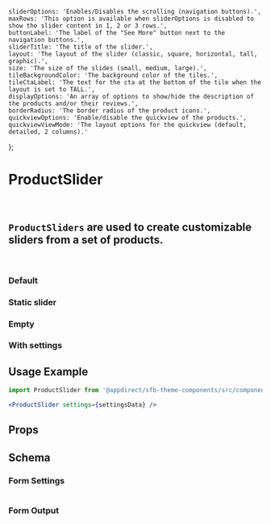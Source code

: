 
    sliderOptions: 'Enables/Disables the scrolling (navigation buttons).',
    maxRows: 'This option is available when sliderOptions is disabled to show the slider content in 1, 2 or 3 rows.',
    buttonLabel: 'The label of the "See More" button next to the navigation buttons.',
    sliderTitle: 'The title of the slider.',
    layout: 'The layout of the slider (classic, square, horizontal, tall, graphic).',
    size: 'The size of the slides (small, medium, large).',
    tileBackgroundColor: 'The background color of the tiles.',
    tileCtaLabel: 'The text for the cta at the bottom of the tile when the layout is set to TALL.',
    displayOptions: 'An array of options to show/hide the description of the products and/or their reviews.',
    borderRadius: 'The border radius of the product icons.',
    quickviewOptions: 'Enable/disable the quickview of the products.',
    quickviewViewMode: 'The layout options for the quickview (default, detailed, 2 columns).'
};

<Meta title="Components/Product Slider" component={ProductSlider} />

# ProductSlider
<br />

## `ProductSliders` are used to create customizable sliders from a set of products.
<br />

### Default
<Canvas>
    <Story name="Default">
        <div style={{ width: '100%' }}>
            <ProductSlider {...sliderMockSettingsNoQuickview} />
        </div>
    </Story>
</Canvas>

### Static slider
<Canvas>
    <Story name="Static slider">
        <ProductSlider
            settings={{
                ...getKnobs(ProductSlider.schema().form),
                productsList: {
                    items: sliderMockSettings.settings.productsList.items.slice(0, 3)
                }
            }}
        />
    </Story>
</Canvas>

### Empty
<Canvas>
    <Story name="Empty">
        <ProductSlider
            settings={{
                ...getKnobs(ProductSlider.schema().form),
                productsList: {
                    items: []
                }
            }}
        />
    </Story>
</Canvas>

### With settings
<Canvas>
    <Story name="With settings">
        <ProductSlider settings={getKnobs(ProductSlider.schema().form)} />
    </Story>
</Canvas>

## Usage Example
<CollapsibleJsonSnippet
    summary="settingsData"
    code={getKnobs(ProductSlider.schema().form)}
/>

```jsx
import ProductSlider from '@appdirect/sfb-theme-components/src/components/product-slider/ProductSlider';

<ProductSlider settings={settingsData} />

```

## Props
<ArgsTable of={ProductSlider} />

## Schema
### Form Settings
<table>
    <TableContentFromObject obj={sliderSettings} />
</table>

### Form Output
<FormOutput code={ProductSlider.schema().form} />
